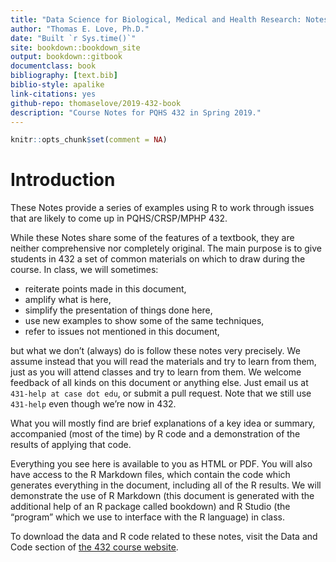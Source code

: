 ```yaml
--- 
title: "Data Science for Biological, Medical and Health Research: Notes for 432"
author: "Thomas E. Love, Ph.D."
date: "Built `r Sys.time()`"
site: bookdown::bookdown_site
output: bookdown::gitbook
documentclass: book
bibliography: [text.bib]
biblio-style: apalike
link-citations: yes
github-repo: thomaselove/2019-432-book
description: "Course Notes for PQHS 432 in Spring 2019."
---
```


```r
knitr::opts_chunk$set(comment = NA)
```

# Introduction {-}

These Notes provide a series of examples using R to work through issues that are likely to come up in PQHS/CRSP/MPHP 432.

While these Notes share some of the features of a textbook, they are neither comprehensive nor completely original. The main purpose is to give students in 432 a set of common materials on which to draw during the course. In class, we will sometimes:

- reiterate points made in this document,
- amplify what is here,
- simplify the presentation of things done here,
- use new examples to show some of the same techniques,
- refer to issues not mentioned in this document,

but what we don't (always) do is follow these notes very precisely. We assume instead that you will read the materials and try to learn from them, just as you will attend classes and try to learn from them. We welcome feedback of all kinds on this document or anything else. Just email us at `431-help at case dot edu`, or submit a pull request. Note that we still use `431-help` even though we're now in 432.

What you will mostly find are brief explanations of a key idea or summary, accompanied (most of the time) by R code and a demonstration of the results of applying that code.

Everything you see here is available to you as HTML or PDF. You will also have access to the R Markdown files, which contain the code which generates everything in the document, including all of the R results. We will demonstrate the use of R Markdown (this document is generated with the additional help of an R package called bookdown) and R Studio (the "program" which we use to interface with the R language) in class.

To download the data and R code related to these notes, visit the Data and Code section of [the 432 course website](https://github.com/THOMASELOVE/2019-432).

